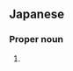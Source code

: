 ==Japanese==
{{ja-kanjitab|しん|じ}}

===Proper noun===
{{ja-pos|しんじ|proper}}

# {{given name|male|lang=ja|sort=しんじ}}